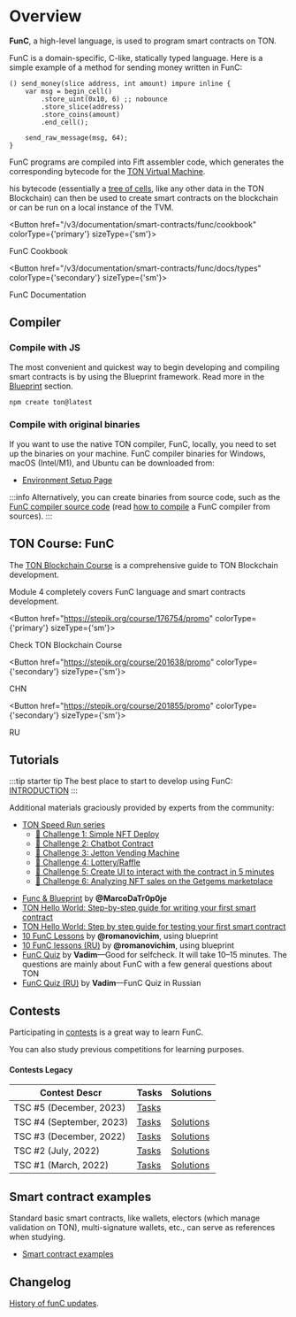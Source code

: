 
# Overview

**FunC**, a high-level language, is used to program smart contracts on TON.

FunC is a domain-specific, C-like, statically typed language.
Here is a simple example of a method for sending money written in FunC:

```func
() send_money(slice address, int amount) impure inline {
    var msg = begin_cell()
        .store_uint(0x10, 6) ;; nobounce
        .store_slice(address)
        .store_coins(amount)
        .end_cell();

    send_raw_message(msg, 64);
}
```

FunC programs are compiled into Fift assembler code, which generates the corresponding bytecode for the [TON Virtual Machine](/v3/documentation/tvm/tvm-overview).

his bytecode (essentially a [tree of cells](/v3/concepts/dive-into-ton/ton-blockchain/cells-as-data-storage), like any other data in the TON Blockchain) can then be used to create smart contracts on the blockchain or can be run on a local instance of the TVM.

<Button href="/v3/documentation/smart-contracts/func/cookbook" colorType={'primary'} sizeType={'sm'}>

FunC Cookbook

</Button>

<Button href="/v3/documentation/smart-contracts/func/docs/types" colorType={'secondary'} sizeType={'sm'}>

FunC Documentation

</Button>

## Compiler

### Compile with JS

The most convenient and quickest way to begin developing and compiling smart contracts is by using the Blueprint framework. Read more in the [Blueprint](/v3/documentation/smart-contracts/getting-started/javascript) section.

```bash
npm create ton@latest
```

### Compile with original binaries

If you want to use the native TON compiler, FunC, locally, you need to set up the binaries on your machine. FunC compiler binaries for Windows, macOS (Intel/M1), and Ubuntu can be downloaded from:

- [Environment Setup Page](/v3/documentation/archive/precompiled-binaries)

:::info
Alternatively, you can create binaries from source code, such as the [FunC compiler source code](https://github.com/ton-blockchain/ton/tree/master/crypto/func) (read [how to compile](/v3/guidelines/smart-contracts/howto/compile/compilation-instructions#func) a FunC compiler from sources).
:::

## TON Course: FunC

The [TON Blockchain Course](https://stepik.org/course/176754/) is a comprehensive guide to TON Blockchain development.

Module 4 completely covers FunC language and smart contracts development.

<Button href="https://stepik.org/course/176754/promo"
        colorType={'primary'} sizeType={'sm'}>

Check TON Blockchain Course

</Button>

<Button href="https://stepik.org/course/201638/promo"
        colorType={'secondary'} sizeType={'sm'}>

CHN

</Button>

<Button href="https://stepik.org/course/201855/promo"
        colorType={'secondary'} sizeType={'sm'}>

RU

</Button>

## Tutorials

:::tip starter tip
The best place to start to develop using FunC: [INTRODUCTION](/v3/documentation/smart-contracts/overview)
:::

Additional materials graciously provided by experts from the community:

- [TON Speed Run series](https://tonspeedrun.com/)
  - [🚩 Challenge 1: Simple NFT Deploy](https://github.com/romanovichim/TONQuest1)
  - [🚩 Challenge 2: Chatbot Contract](https://github.com/romanovichim/TONQuest2)
  - [🚩 Challenge 3: Jetton Vending Machine](https://github.com/romanovichim/TONQuest3)
  - [🚩 Challenge 4: Lottery/Raffle](https://github.com/romanovichim/TONQuest4)
  - [🚩 Challenge 5: Create UI to interact with the contract in 5 minutes](https://github.com/romanovichim/TONQuest5)
  - [🚩 Challenge 6: Analyzing NFT sales on the Getgems marketplace](https://github.com/romanovichim/TONQuest6)

<!---->

- [Func & Blueprint](https://www.youtube.com/watch?v=7omBDfSqGfA&list=PLtUBO1QNEKwtO_zSyLj-axPzc9O9rkmYa) by **@MarcoDaTr0p0je**
- [TON Hello World: Step-by-step guide for writing your first smart contract](https://ton-community.github.io/tutorials/02-contract/)
- [TON Hello World: Step by step guide for testing your first smart contract](https://ton-community.github.io/tutorials/04-testing/)
- [10 FunC Lessons](https://github.com/romanovichim/TonFunClessons_Eng) by **@romanovichim**, using blueprint
- [10 FunC lessons (RU)](https://github.com/romanovichim/TonFunClessons_ru) by **@romanovichim**, using blueprint
- [FunC Quiz](https://t.me/toncontests/60) by **Vadim**—Good for selfcheck. It will take 10–15 minutes. The questions are mainly about FunС with a few general questions about TON
- [FunC Quiz (RU)](https://t.me/toncontests/58?comment=14888) by **Vadim**—FunC Quiz in Russian

## Contests

Participating in [contests](https://t.me/toncontests) is a great way to learn FunC.

You can also study previous competitions for learning purposes.

#### Contests Legacy

| Contest Descr            | Tasks                                                    | Solutions                                                                                       |
| ------------------------ | -------------------------------------------------------- | ----------------------------------------------------------------------------------------------- |
| TSC #5 (December, 2023)  | [Tasks](https://github.com/ton-community/tsc5)           |                                                                                                 |
| TSC #4 (September, 2023) | [Tasks](https://github.com/ton-community/tsc4)           | [Solutions](/v3/documentation/smart-contracts/contracts-specs/examples#ton-smart-challenge-4)   |
| TSC #3 (December, 2022)  | [Tasks](https://github.com/ton-blockchain/func-contest3) | [Solutions](https://github.com/nns2009/TON-FunC-contest-3)                                      |
| TSC #2 (July, 2022)      | [Tasks](https://github.com/ton-blockchain/func-contest2) | [Solutions](https://github.com/ton-blockchain/func-contest2-solutions)                          |
| TSC #1 (March, 2022)     | [Tasks](https://github.com/ton-blockchain/func-contest1) | [Solutions](https://github.com/ton-blockchain/func-contest1-solutions)                          |

## Smart contract examples

Standard basic smart contracts, like wallets, electors (which manage validation on TON), multi-signature wallets, etc., can serve as references when studying.

- [Smart contract examples](/v3/documentation/smart-contracts/contracts-specs/examples)

## Changelog

[History of funC updates](/v3/documentation/smart-contracts/func/changelog).
